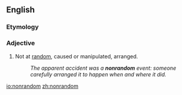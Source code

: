 {{also|non-random}}
==English==

===Etymology===
{{prefix|non|random|lang=en}}

===Adjective===
{{en-adj|-}}

# Not at [[random]], caused or manipulated, arranged.
#: ''The apparent accident was a '''nonrandom''' event: someone carefully arranged it to happen when and where it did.''

[[io:nonrandom]]
[[zh:nonrandom]]